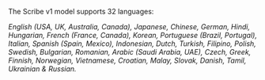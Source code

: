 The Scribe v1 model supports 32 languages:

_English (USA, UK, Australia, Canada), Japanese, Chinese, German, Hindi, Hungarian, French (France, Canada), Korean, Portuguese (Brazil, Portugal), Italian, Spanish (Spain, Mexico), Indonesian, Dutch, Turkish, Filipino, Polish, Swedish, Bulgarian, Romanian, Arabic (Saudi Arabia, UAE), Czech, Greek, Finnish, Norwegian, Vietnamese, Croatian, Malay, Slovak, Danish, Tamil, Ukrainian & Russian._